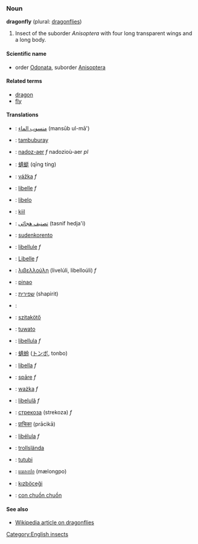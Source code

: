 ===Noun===
'''dragonfly''' (plural: [[dragonflies]])

# Insect of the suborder ''Anisoptera'' with four long transparent wings and a long body.

====Scientific name====
*order [[Odonata]], suborder [[Anisoptera]]

====Related terms====
*[[dragon]]
*[[fly]]

====Translations====
*{{ar}}: [[منسوب الماء]] (mansūb ul-mā')
*{{bns}}: [[tambuburay]]
*{{br}}: [[nadoz-aer]] ''f'' nadozioù-aer ''pl''
*{{zh}}: [[蜻蜓]] (qīng tíng)
*{{cz}}: [[vážka]] ''f''
*{{nl}}: [[libelle]] ''f''
*{{eo}}: [[libelo]]
*{{et}}: [[kiil]]
*{{fa}}: [[تصنيف هجائی]] (tasnif hedja'i)
*{{fi}}: [[sudenkorento]]
*{{fr}}: [[libellule]] ''f''
*{{de}}: [[Libelle]] ''f''
*{{el}}: [[λιβελλούλη]] (livelúli, libelloúli) ''f''
*{{haw}}: [[pinao]]
*{{he}}: [[שפירית]] (shapirit)
*{{hi}}: [[]]
*{{hu}}: [[szitakötő]]
*{{ilo}}: [[tuwato]]
*{{it}}: [[libellula]] ''f''
*{{ja}}: [[蜻蛉]] ([[トンボ]], tonbo)
*{{la}}: [[libella]] ''f''
*{{lv}}: [[spāre]] ''f''
*{{pl}}: [[ważka]] ''f''
*{{ro}}: [[libelulă]] ''f''
*{{ru}}: [[стрекоза]] (strekoza) ''f''
*{{sa}}: [[प्राचिका]] (prācikā)
*{{es}}: [[libélula]] ''f''
*{{sv}}: [[trollslända]]
*{{tl}}: [[tutubi]]
*{{th}}: [[แมลงปอ]] (mælongpo)
*{{tr}}: [[kızböceği]]
*{{vi}}: [[con chuồn chuồn]]

====See also====
*[[w:dragonfly|Wikipedia article on dragonflies]]

[[Category:English insects]]